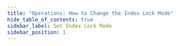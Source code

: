 ```yaml
---
title: "Operations: How to Change the Index Lock Mode"
hide_table_of_contents: true
sidebar_label: Set Index Lock Mode
sidebar_position: 1
---
```





<LanguageSwitcher supportedLanguages={supportedLanguages} />

<LanguageContent language="csharp">
   <SetIndexLockCsharp />
</LanguageContent>

<LanguageContent language="java">
   <SetIndexLockJava />
</LanguageContent>


<!---
### Indexes
- [What are Indexes](../../../../indexes/what-are-indexes)
- [Creating and Deploying Indexes](../../../../indexes/creating-and-deploying)

### Server
- [Index Administration](../../../../server/administration/index-administration)

### Operations
- [How to Change Index Priority](../../../../client-api/operations/maintenance/indexes/set-index-priority)


-->